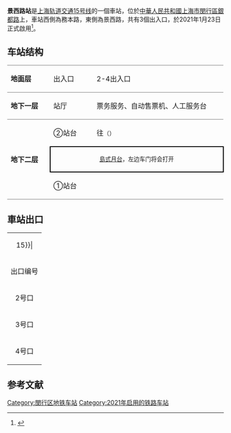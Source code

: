 {{noteTA 
|G1 =Railway}}
{{Infobox station
|name = 景西路
|eng_name = Jingxi Road
|symbol_right =
|linecolour = {{上海地铁颜色|15|yes}}
|image = SM L15 Jingxi Road Station.jpg
|caption = 景西路站站台大字壁
|other_name = 
|country = {{PRC}}
|borough = [[上海市|上海市]][[闵行区|闵行区]][[梅陇镇_(上海市)|梅陇镇]]
|address = [[银都路|银都路]]与[[老沪闵路|老沪闵路]]交叉口西侧
|coordinates = {{coord|31.101683|N|121.414757|E|type:railwaystation}}
|elevation = 
|owned = [[上海申通地铁集团|上海申通地铁集团]]
|operator = [[上海地铁|上海地铁]]
|lines = {{上海地铁线路名|15|SL}}
|distance = 
|platform = 1個[[島式月台|島式月台]]
|tracks = 2条
|bus_routes = 
|bus_stands = 
|connections = 
|structure = 地下车站
|hall = 地下站厅
|depth = 
|levels = 
|interchange = 
|exits = 3个
|architect = 
|architectural_style = 
|colour = 
|type = 
|status = 运营中
|code = 
|classification = 
|website = 
|built = 
|opened = {{Start date|2021|1|23|df=y}}
|closed = 
|former = 
|pass_year = 
|passengers = 
|pass_system = 
|pass_rank = 
|mpassengers = 
|trains = 
|station_hours = 
|hours = 
|first = 往{{上海地铁起讫站|15|L}}：5:43<br/>往{{上海地铁起讫站|15|R}}：6:24
|last = 往{{上海地铁起讫站|15|L}}：22:42<br/>往{{上海地铁起讫站|15|R}}：23:23
|adjacent = {{Adjacent stations|system=上海地铁|line=15|left=虹梅南路|right=曙建路}}
}}
'''景西路站'''是[[上海轨道交通15号线|上海轨道交通15号线]]的一個車站，位於[[中華人民共和國|中華人民共和國]][[上海市|上海市]][[閔行區|閔行區]][[銀都路|銀都路]]上，車站西側為務本路，東側為景西路，共有3個出入口，於2021年1月23日正式啟用<ref>{{cite news |title=景西路|url=http://service.shmetro.com/czxx/index.htm?id=1526&stationname=%E6%99%AF%E8%A5%BF%E8%B7%AF}}</ref>。

==车站结构==
{|cellspacing=0 cellpadding=3
|style="border-top:solid 1px gray;border-bottom:solid 1px gray;" width=100|'''地面层'''
|style="border-top:solid 1px gray;border-bottom:solid 1px gray;" width=100|出入口
|style="border-top:solid 1px gray;border-bottom:solid 1px gray;" width=350|2-4出入口
|-
|style="border-bottom:solid 1px gray;"|'''地下一层'''
|style="border-bottom:solid 1px gray;"|站厅
|style="border-bottom:solid 1px gray;"|票务服务、自动售票机、人工服务台
|-
|style="border-bottom:solid 1px gray;" rowspan=3|'''地下二层'''
|②站台
|{{arrow|L}} {{上海地铁线路名|15}}往{{站|顾村公园}}<small>（{{站|虹梅南路}}）</small>
|-
|style="border-right:solid 2px black;border-left:solid 2px black;border-top:solid 2px black;border-bottom:solid 2px black;" colspan=2|<center><small>[[島式月台|島式月台]]，左边车门将会打开</small></center>
|-
|style="border-bottom:solid 1px gray;"|①站台
|style="border-bottom:solid 1px gray;"|{{split text|{{0|{{arrow|R}}}} {{上海地铁线路名|15}}往{{站|紫竹高新区}}<small>（{{站|曙建路}}）</small>|{{arrow|R}}}}
|}
== 車站出口 ==
{| class="wikitable"
|colspan=4 align="center" bgcolor={{上海地铁颜色|15}}|
|-
! 出口编号 !! 建议前往目的地 !! 照片
|-
| 2号口 || ||
|-
| 3号口 || ||
|-
| 4号口 || ||
|}

==参考文献==
{{commonscat|Jingxi Road Station}}
{{reflist}}

{{上海轨道交通15号线车站}}
[[Category:閔行区地铁车站|Category:閔行区地铁车站]]

[[Category:2021年启用的铁路车站|Category:2021年启用的铁路车站]]